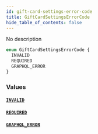 ```yaml
---
id: gift-card-settings-error-code
title: GiftCardSettingsErrorCode
hide_table_of_contents: false
---
```


No description

```graphql
enum GiftCardSettingsErrorCode {
  INVALID
  REQUIRED
  GRAPHQL_ERROR
}
```

### Values

#### [`INVALID`](#)

#### [`REQUIRED`](#)

#### [`GRAPHQL_ERROR`](#)
